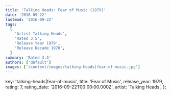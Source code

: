 ```yaml
---
title: 'Talking Heads: Fear of Music (1979)'
date: '2016-09-22'
lastmod: '2016-09-22'
tags:
  [
    'Artist Talking Heads',
    'Rated 3.5',
    'Release Year 1979',
    'Release Decade 1970',
  ]
summary: 'Rated 3.5'
authors: ['default']
images: ['/content/images/talking-heads|fear-of-music.jpg']
---
```


  key: 'talking-heads|fear-of-music',
  title: 'Fear of Music',
  release_year: 1979,
  rating: 7,
  rating_date: '2016-09-22T00:00:00.000Z',
  artist: 'Talking Heads',
};

<MusicRating data={data} />
